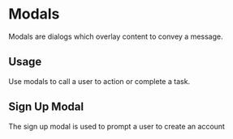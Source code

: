
<Meta title='Design System|Modals' component={SignUpModal} />

# Modals

Modals are dialogs which overlay content to convey a message.

## Usage

Use modals to call a user to action or complete a task.

## Sign Up Modal

The sign up modal is used to prompt a user to create an account

<Preview withToolbar>
  <Story name='Sign Up Modal'>
    <SignUpModal showModal={boolean('Show modal', true)} />
  </Story>
</Preview>
